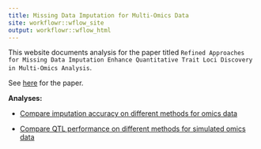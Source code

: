 ```yaml
---
title: Missing Data Imputation for Multi-Omics Data
site: workflowr::wflow_site
output: workflowr::wflow_html
---
```


This website documents analysis for the paper titled `Refined Approaches for Missing Data Imputation Enhance Quantitative Trait Loci Discovery in Multi-Omics Analysis`. 

See [here][paper-link] for the paper. 


**Analyses:**

+ [Compare imputation accuracy on different methods for omics data](imputation_accuracy_benchmark.html)

+ [Compare QTL performance on different methods for simulated omics data](qtl_simulation.html)



[paper-link]: https://www.medrxiv.org/content/10.1101/2023.11.29.23299181v1
